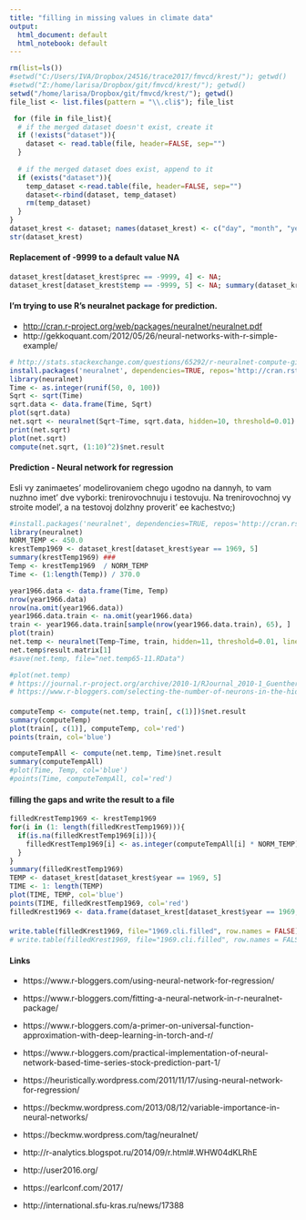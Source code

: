 ```yaml
---
title: "filling in missing values in climate data"
output:
  html_document: default
  html_notebook: default
---
```


```r
rm(list=ls())
#setwd("C:/Users/IVA/Dropbox/24516/trace2017/fmvcd/krest/"); getwd()
#setwd("Z:/home/larisa/Dropbox/git/fmvcd/krest/"); getwd()
setwd("/home/larisa/Dropbox/git/fmvcd/krest/"); getwd()
file_list <- list.files(pattern = "\\.cli$"); file_list

 for (file in file_list){
  # if the merged dataset doesn't exist, create it
  if (!exists("dataset")){
    dataset <- read.table(file, header=FALSE, sep="")
  }
   
  # if the merged dataset does exist, append to it
  if (exists("dataset")){
    temp_dataset <-read.table(file, header=FALSE, sep="")
    dataset<-rbind(dataset, temp_dataset)
    rm(temp_dataset)
  }
}
dataset_krest <- dataset; names(dataset_krest) <- c("day", "month", "year", "prec", "temp")
str(dataset_krest)

```
#### Replacement of -9999 to a default value NA
```r
dataset_krest[dataset_krest$prec == -9999, 4] <- NA; 
dataset_krest[dataset_krest$temp == -9999, 5] <- NA; summary(dataset_krest)
```
#### I'm trying to use R's neuralnet package  for prediction.
  + <http://cran.r-project.org/web/packages/neuralnet/neuralnet.pdf>
  + http://gekkoquant.com/2012/05/26/neural-networks-with-r-simple-example/
```r
# http://stats.stackexchange.com/questions/65292/r-neuralnet-compute-give-a-constant-answer
install.packages('neuralnet', dependencies=TRUE, repos='http://cran.rstudio.com/')
library(neuralnet)
Time <- as.integer(runif(50, 0, 100))
Sqrt <- sqrt(Time)
sqrt.data <- data.frame(Time, Sqrt)
plot(sqrt.data)
net.sqrt <- neuralnet(Sqrt~Time, sqrt.data, hidden=10, threshold=0.01)
print(net.sqrt)
plot(net.sqrt)
compute(net.sqrt, (1:10)^2)$net.result

```
#### Prediction - Neural network for regression

Esli vy zanimaetes' modelirovaniem chego ugodno na dannyh, to vam nuzhno imet' dve vyborki: trenirovochnuju i testovuju. Na trenirovochnoj vy stroite model', a na testovoj dolzhny proverit' ee kachestvo;)

```r
#install.packages('neuralnet', dependencies=TRUE, repos='http://cran.rstudio.com/')
library(neuralnet)
NORM_TEMP <- 450.0
krestTemp1969 <- dataset_krest[dataset_krest$year == 1969, 5]
summary(krestTemp1969) ###
Temp <- krestTemp1969  / NORM_TEMP
Time <- (1:length(Temp)) / 370.0

year1966.data <- data.frame(Time, Temp)
nrow(year1966.data)
nrow(na.omit(year1966.data))
year1966.data.train <- na.omit(year1966.data)
train <- year1966.data.train[sample(nrow(year1966.data.train), 65), ]
plot(train)
net.temp <- neuralnet(Temp~Time, train, hidden=11, threshold=0.01, linear.output=TRUE)
net.temp$result.matrix[1]
#save(net.temp, file="net.temp65-11.RData")

#plot(net.temp)
# https://journal.r-project.org/archive/2010-1/RJournal_2010-1_Guenther+Fritsch.pdf
# https://www.r-bloggers.com/selecting-the-number-of-neurons-in-the-hidden-layer-of-a-neural-network/
```
####  
  
```r
computeTemp <- compute(net.temp, train[, c(1)])$net.result
summary(computeTemp)
plot(train[, c(1)], computeTemp, col='red')
points(train, col='blue')

computeTempAll <- compute(net.temp, Time)$net.result
summary(computeTempAll)
#plot(Time, Temp, col='blue')
#points(Time, computeTempAll, col='red')

```
#### filling the gaps and write the result to a file
```r
filledKrestTemp1969 <- krestTemp1969
for(i in (1: length(filledKrestTemp1969))){
  if(is.na(filledKrestTemp1969[i])){
    filledKrestTemp1969[i] <- as.integer(computeTempAll[i] * NORM_TEMP)
  }
}
summary(filledKrestTemp1969)
TEMP <- dataset_krest[dataset_krest$year == 1969, 5]
TIME <- 1: length(TEMP)
plot(TIME, TEMP, col='blue')
points(TIME, filledKrestTemp1969, col='red')
filledKrest1969 <- data.frame(dataset_krest[dataset_krest$year == 1969, c(1,2,3,4,5)], filledTemp=filledKrestTemp1969)

```
#### 
```r
write.table(filledKrest1969, file="1969.cli.filled", row.names = FALSE)
# write.table(filledKrest1969, file="1969.cli.filled", row.names = FALSE)
```

#### Links
  + https://www.r-bloggers.com/using-neural-network-for-regression/
  + https://www.r-bloggers.com/fitting-a-neural-network-in-r-neuralnet-package/
  + https://www.r-bloggers.com/a-primer-on-universal-function-approximation-with-deep-learning-in-torch-and-r/
  + https://www.r-bloggers.com/practical-implementation-of-neural-network-based-time-series-stock-prediction-part-1/
  + https://heuristically.wordpress.com/2011/11/17/using-neural-network-for-regression/
  + https://beckmw.wordpress.com/2013/08/12/variable-importance-in-neural-networks/
  + https://beckmw.wordpress.com/tag/neuralnet/

  + http://r-analytics.blogspot.ru/2014/09/r.html#.WHW04dKLRhE
  + http://user2016.org/
  + https://earlconf.com/2017/
  + http://international.sfu-kras.ru/news/17388






